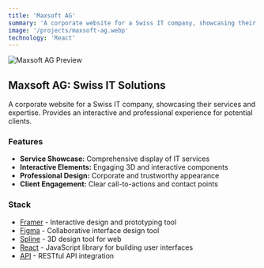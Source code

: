 ```yaml
---
title: 'Maxsoft AG'
summary: 'A corporate website for a Swiss IT company, showcasing their services and expertise. Provides an interactive and professional experience for potential clients.'
image: '/projects/maxsoft-ag.webp'
technology: 'React'
---
```


![Maxsoft AG Preview](/projects/maxsoft-ag.webp)

## Maxsoft AG: Swiss IT Solutions

A corporate website for a Swiss IT company, showcasing their services and expertise. Provides an interactive and professional experience for potential clients.

### Features

- **Service Showcase:** Comprehensive display of IT services
- **Interactive Elements:** Engaging 3D and interactive components
- **Professional Design:** Corporate and trustworthy appearance
- **Client Engagement:** Clear call-to-actions and contact points

### Stack

- [Framer](https://www.framer.com) - Interactive design and prototyping tool
- [Figma](https://www.figma.com) - Collaborative interface design tool
- [Spline](https://spline.design) - 3D design tool for web
- [React](https://react.dev) - JavaScript library for building user interfaces
- [API](https://nextjs.org/docs/api-routes/introduction) - RESTful API integration

